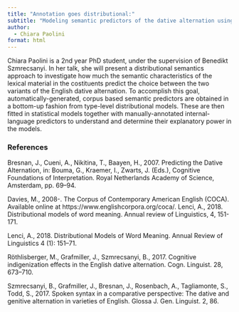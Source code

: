 ```yaml
---
title: "Annotation goes distributional:"
subtitle: "Modeling semantic predictors of the dative alternation using vector space models"
author:
  - Chiara Paolini
format: html
---
```


Chiara Paolini is a 2nd year PhD student, under the supervision of Benedikt Szmrecsanyi. In her talk, she will present a distributional semantics approach to investigate how much the semantic characteristics of the lexical material in the costituents predict the choice between the two variants of the English dative alternation. 
To accomplish this goal, automatically-generated, corpus based semantic predictors are obtained in a bottom-up fashion from type-level distributional models. These are then fitted in statistical models together with manually-annotated internal-language predictors to understand and determine their explanatory power in the models.

### References

::: {#refs}
Bresnan, J., Cueni, A., Nikitina, T., Baayen, H., 2007. Predicting the Dative Alternation, in: Bouma, G., Kraemer, I., Zwarts, J.
(Eds.), Cognitive Foundations of Interpretation. Royal Netherlands Academy of Science, Amsterdam, pp. 69–94.

Davies, M., 2008-. The Corpus of Contemporary American English (COCA). Available online at https://www.englishcorpora.org/coca/.
Lenci, A., 2018. Distributional models of word meaning. Annual review of Linguistics, 4, 151-171.

Lenci, A., 2018. Distributional Models of Word Meaning. Annual Review of Linguistics 4 (1): 151–71.

Röthlisberger, M., Grafmiller, J., Szmrecsanyi, B., 2017. Cognitive indigenization effects in the English dative alternation.
Cogn. Linguist. 28, 673–710.

Szmrecsanyi, B., Grafmiller, J., Bresnan, J., Rosenbach, A., Tagliamonte, S., Todd, S., 2017. Spoken syntax in a comparative
perspective: The dative and genitive alternation in varieties of English. Glossa J. Gen. Linguist. 2, 86.
:::

